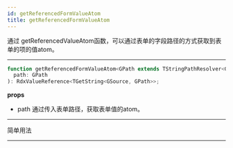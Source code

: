 ```yaml
---
id: getReferencedFormValueAtom
title: getReferencedFormValueAtom
---
```


通过 getReferencedValueAtom函数，可以通过表单的字段路径的方式获取到表单的项的值atom。

---

```jsx
function getReferencedFormValueAtom<GPath extends TStringPathResolver<GSource>>(
  path: GPath
): RdxValueReference<TGetString<GSource, GPath>>;

```

**props**

- path 通过传入表单路径，获取表单值的atom。

---

简单用法


<ExampleCustomizer code={AtomSource} example={Atom} />

---
